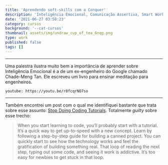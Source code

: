 ```yaml
---
title: 'Aprendendo soft-skills com a Conquer'
description: 'Inteligência Emocional, Comunicação Assertiva, Smart Working e muito mais...'
date: '2021-06-27 03:58:23'
category: cursos
background: '--cat-cursos'
thumbnail: assets/img/undraw_cup_of_tea_6nqg.png
type: work
published: false
tags: []
---
```




---

Uma palestra ilustra muito bem a importância de aprender sobre Inteligência Emocional é a de um ex-engenheiro do Google chamado Chade-Meng Tan. Ele escreveu um livro para ensinar meditação para engenheiros. 

`youtube: https://youtu.be/r8fcqrNO7so`

---

Também encontrei um post com o qual me identifiquei bastante que trata sobre esse assunto: [Stop Doing Coding Tutorials](https://dev.to/raddevon/stop-doing-coding-tutorials-1o4l). Totalmente *guilty* sobre esse trecho:

<blockquote>
  When you start learning to code, you’ll probably start with a tutorial. It’s a quick way to get up-to-speed with a new concept. Learn by following a step-by-step guide for building a canned project. You can quickly start to see how the technology works and feel the gratification of building something real. That loop of reading the next step, typing out some code, and seeing it work is addictive. It’s too easy for newbies to get stuck in that loop.
</blockquote>